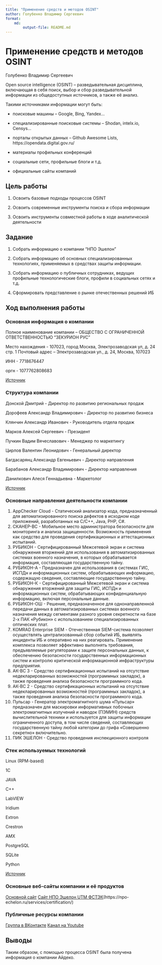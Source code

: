 ```yaml
---
title: "Применение средств и методов OSINT"
author: Голубенко Владимир Сергеевич
format: 
    md:
        output-file: README.md
---
```

# Применение средств и методов OSINT
Голубенко Владимир Сергеевич

Open source intelligence (OSINT) – разведывательная дисциплина,
включающая в себя поиск, выбор и сбор разведывательной информации из
общедоступных источников, а также её анализ.

Такими источниками информации могут быть:

-   поисковые машины – Google, Bing, Yandex…

-   специализированные поисковые системы – Shodan, intelx.io, Censys…

-   порталы открытых данных – Github Awesome Lists, https://opendata.digital.gov.ru/

-   материалы профильных конференций

-   социальные сети, профильные блоги и т.д.

-   официальные сайты компаний

## Цель работы

1.  Освоить базовые подходы процессов OSINT

2.  Освоить современные инструменты поиска и сбора информации

3.  Освоить инструменты совместной работы в ходе аналитической
    деятельности

## Задание

1.  Собрать информацию о компании "НПО Эшелон"

2.  Собрать информацию об основных специализированных технологиях,
    применяемых в средствах защиты информации.

3.  Собрать информацию о публичных сотрудниках, ведущих профильные
    технологические блоги, профили в социальных сетях и т.д.

4.  Сформировать представление о рынке отечественных решений ИБ

## Ход выполнения работы

### Основная информация о компании

Полное наименование компании – ОБЩЕСТВО С ОГРАНИЧЕННОЙ ОТВЕТСТВЕННОСТЬЮ "ЗЕКУРИОН РУС"

Место нахождения - 107023, город Москва, Электрозаводская ул, д. 24 стр. 1
Почтовый адрес – Электрозаводская ул., д. 24, Москва, 107023

ИНН - 7718676447

оргн - 1077762808683

[Источник](https://www.rusprofile.ru/id/2422463)

### Структура компании

Донской Дмитрий - Директор по развитию региональных продаж

Дорофеев Александр Владимирович - Директор по развитию бизнеса

Клянчин Александр Иванович - Руководитель отдела продаж

Марков Алексей Сергеевич - 	Президент

Пучкин Вадим Вячеславович - Менеджер по маркетингу

Цирлов Валентин Леонидович - 	Генеральный директор

Багдасарянц Александр Евгеньевич - Директор направления

Барабанов Александр Владимирович - Директор направления

Данилкович Алеся Геннадьевна - Маркетолог

[Источник](https://www.tadviser.ru/index.php/%D0%9A%D0%BE%D0%BC%D0%BF%D0%B0%D0%BD%D0%B8%D1%8F:%D0%9D%D0%9F%D0%9E_%D0%AD%D1%88%D0%B5%D0%BB%D0%BE%D0%BD_%D0%90%D0%9E)

### Основные направления деятельности компании

1. AppChecker Cloud - Статический анализатор кода, предназначенный для автоматизированного поиска дефектов в исходном коде приложений, разработанных на C/C++, Java, PHP, C#.
2. СКАНЕР-ВС - Мобильное место администратора безопасности для мониторинга и анализа защищенности. Возможность применения как средство для проведения сертификационных и аттестационных испытаний.
3. РУБИКОН - Сертифицированный Межсетевой экран и система обнаружения вторжений для использования в автоматизированных системах военного назначения, в которых обрабатывается информация, составляющая государственную тайну.
4. РУБИКОН-А - Предназначен для использования в системах ГИС, ИСПДн и информационных систем, обрабатывающих информацию, содержащую сведения, составляющие государственную тайну.
5. РУБИКОН-К - Сертифицированный Межсетевой экран и система обнаружения вторжений для защиты ГИС, ИСПДн и информационных систем, обрабатывающих конфиденциальную информацию, включая персональные данные.
6. РУБИКОН-ОШ - Решение, предназначенное для однонаправленной передачи данных в автоматизированных системах военного назначения между сегментами разного уровня секретности на базе 2-х ПАК «Рубикон» с использованием специализированных оптических плат.
7. KOMRAD Enterprise SIEM - Отечественная SIEM-система позволяет осуществлять централизованный сбор событий ИБ, выявлять инциденты ИБ и оперативно на них реагировать.
Применение комплекса позволяет эффективно  выполнять требования, предъявляемые регуляторами к защите персональных данных, к обеспечению безопасности государственных информационных систем и контролю критической информационной инфраструктуры предприятия.
8. АК-ВС 3 - Средство сертификационных испытаний на отсутствие недекларированных возможностей (программных закладок), а также проведения анализа безопасности программного кода.
9. АК-ВС 2 - Средство сертификационных испытаний на отсутствие недекларированных возможностей (программных закладок), а также проведения анализа безопасности программного кода.
10. Пульсар - Генератор электромагнитного шума «Пульсар» предназначен для маскировки информативных побочных электромагнитных излучений и наводок (ПЭМИН) средств вычислительной техники и используется для защиты информации ограниченного доступа, в том числе сведений, составляющих государственную тайну любой категории до грифа «Совершенно секретно» включительно.
11. ПИК ЭШЕЛОН - Средство проведения инспекционного контроля

### Стек используемых технологий

Linux (RPM-based)

1С

JAVA

С++

LabVIEW

Iridium
 
Extron
 
Crestron
 
AMX

PostgreSQL

SQLite

Python

[Источник](https://npo-echelon.ru/about/vacancies/)

### Основные веб-сайты компании и её продуктов

[Основной сайт](https://npo-echelon.ru/)
[Сайт НПО Эшелон UTM ФСТЭК](https://npo-echelon.ru/fstek)(https://npo-echelon.ru/services/certification/)

### Публичные ресурсы компании

[Группа в ВКонтакте](https://vk.com/npo_echelon)
[Канал на Youtube](https://www.youtube.com/@EchelonSecurityRus)

## Выводы

Таким образом, с помощью процесса OSINT была получена информация о
компании Айдеко.

